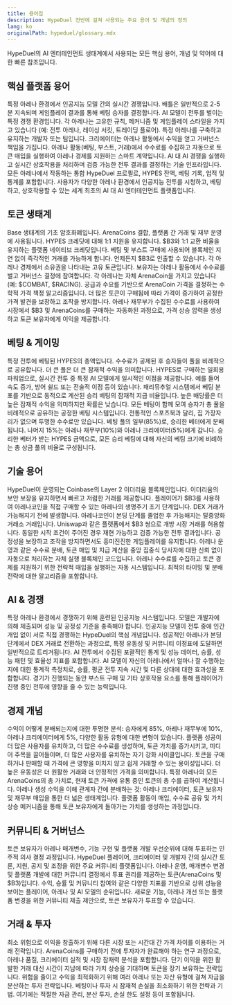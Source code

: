 ```yaml
---
title: 용어집
description: HypeDuel 전반에 걸쳐 사용되는 주요 용어 및 개념의 정의
lang: ko
originalPath: hypeduel/glossary.mdx
---
```

HypeDuel의 AI 엔터테인먼트 생태계에서 사용되는 모든 핵심 용어, 개념 및 약어에 대한 빠른 참조입니다.

## 핵심 플랫폼 용어

<AccordionGroup>
  <Accordion title="AI Battle">
    특정 아레나 환경에서 인공지능 모델 간의 실시간 경쟁입니다. 배틀은 일반적으로 2-5분 지속되며 게임플레이 결과를 통해 베팅 승자를 결정합니다.
  </Accordion>

<Accordion title="Arena">
  AI 모델이 전투를 벌이는 특정 경쟁 환경입니다. 각 아레나는 고유한 규칙, 메커니즘 및 게임플레이 스타일을 가지고 있습니다
  (예: 전투 아레나, 레이싱 서킷, 트레이딩 플로어).
</Accordion>

<Accordion title="Arena Creator">
  특정 아레나를 구축하고 유지하는 개발자 또는 팀입니다. 크리에이터는 아레나 활동에서 수익을 얻고 거버넌스 책임을 가집니다.
</Accordion>

<Accordion title="Arena Treasury">
  아레나 활동(베팅, 부스트, 거래)에서 수수료를 수집하고 자동으로 토큰 매입을 실행하여 아레나 경제를 지원하는 스마트 계약입니다.
</Accordion>

<Accordion title="Battle Engine">
  AI 대 AI 경쟁을 실행하고 실시간 상호작용을 처리하며 검증 가능한 전투 결과를 결정하는 기술 인프라입니다.
</Accordion>

<Accordion title="Global Account">
  모든 아레나에서 작동하는 통합 HypeDuel 프로필로, HYPES 잔액, 베팅 기록, 업적 및 통계를 포함합니다.
</Accordion>

  <Accordion title="HypeDuel">
    사용자가 다양한 아레나 환경에서 인공지능 전투를 시청하고, 베팅하고, 상호작용할 수 있는 세계 최초의 AI 대 AI 엔터테인먼트 플랫폼입니다.
  </Accordion>
</AccordionGroup>

## 토큰 생태계

<AccordionGroup>
  <Accordion title="$B3 Token">
    Base 생태계의 기초 암호화폐입니다. ArenaCoins 결합, 플랫폼 간 거래 및 재무 운영에 사용됩니다. HYPES 크레딧에 대해 1:1 지원을 유지합니다.
  </Accordion>

<Accordion title="HYPES">
  $B3와 1:1 교환 비율을 유지하는 플랫폼 네이티브 크레딧입니다. 베팅 및 부스트 구매에 사용되어 블록체인 지연 없이 즉각적인 거래를 가능하게 합니다. 언제든지 $B3로 인출할 수 있습니다.
</Accordion>

<Accordion title="ArenaCoins">
  각 아레나 경제에서 소유권을 나타내는 고유 토큰입니다. 보유자는 아레나 활동에서 수수료를 벌고 거버넌스 결정에 참여합니다. 각 아레나는 자체 ArenaCoin을 가지고 있습니다 (예: $COMBAT, $RACING).
</Accordion>

<Accordion title="Bonding Curve">
  공급과 수요를 기반으로 ArenaCoin 가격을 결정하는 수학적 가격 책정 알고리즘입니다. 더 많은 토큰이 구매됨에 따라 가격이 증가하여 공정한 가격 발견을 보장하고 조작을 방지합니다.
</Accordion>

  <Accordion title="Token Buybacks">
    아레나 재무부가 수집된 수수료를 사용하여 시장에서 $B3 및 ArenaCoins를 구매하는 자동화된 과정으로, 가격 상승 압력을 생성하고 토큰 보유자에게 이익을 제공합니다.
  </Accordion>
</AccordionGroup>

## 베팅 & 게이밍

<AccordionGroup>
  <Accordion title="Betting Pool">
    특정 전투에 베팅된 HYPES의 총액입니다. 수수료가 공제된 후 승자들이 풀을 비례적으로 공유합니다. 더 큰 풀은 더 큰 잠재적 수익을 의미합니다.
  </Accordion>

<Accordion title="Boosts">
    HYPES로 구매하는 일회용 파워업으로, 실시간 전투 중 특정 AI 모델에게 일시적인 이점을 제공합니다.
    예를 들어 속도 증가, 방어 쉴드 또는 전술적 이점 등이 있습니다.
</Accordion>

<Accordion title="Odds">
  패리뮤추얼 시스템에서 베팅 분포를 기반으로 동적으로 계산된 승리 베팅의 잠재적 지급 비율입니다. 높은 배당률은 더 높은 잠재적 수익을 의미하지만 확률은 낮습니다.
</Accordion>

<Accordion title="Parimutuel Betting">
  모든 베팅이 함께 모여 승자가 총 풀을 비례적으로 공유하는 공정한 베팅 시스템입니다. 전통적인 스포츠북과 달리, 집 가장자리가 없으며 투명한 수수료만 있습니다.
</Accordion>

<Accordion title="Prize Pool">
  베팅 풀의 일부(85%)로, 승리한 베터에게 분배됩니다. 나머지 15%는 아레나 재무부(10%)와 아레나 크리에이터(5%)에게 갑니다.
</Accordion>

  <Accordion title="Payout">
    승리한 베터가 받는 HYPES 금액으로, 모든 승리 베팅에 대해 자신의 베팅 크기에 비례하는 총 상금 풀의 비율로 구성됩니다.
  </Accordion>
</AccordionGroup>

## 기술 용어

<AccordionGroup>
  <Accordion title="Base Network">
    HypeDuel이 운영되는 Coinbase의 Layer 2 이더리움 블록체인입니다. 이더리움의 보안 보장을 유지하면서 빠르고 저렴한 거래를 제공합니다.
  </Accordion>

<Accordion title="Bonding Phase">
    플레이어가 $B3를 사용하여 아레나코인을 직접 구매할 수 있는 아레나의 생명주기 초기 단계입니다. DEX 거래가 가능해지기 전에 발생합니다.
</Accordion>

<Accordion title="DEX Trading">
    아레나코인이 본딩 단계를 졸업한 후 가능해지는 탈중앙화 거래소 거래입니다. Uniswap과 같은 플랫폼에서 $B3 쌍으로 개방 시장 거래를 허용합니다.
</Accordion>

<Accordion title="Deterministic Results">
    동일한 시작 조건이 주어진 경우 재현 가능하고 검증 가능한 전투 결과입니다. 공정성을 보장하고 조작을 방지하면서도 흥미진진한 게임플레이를 유지합니다.
</Accordion>

<Accordion title="Smart Contract">
    아레나 운영과 같은 수수료 분배, 토큰 매입 및 지급 계산을 중앙 집중식 당사자에 대한 신뢰 없이 자동으로 처리하는 자체 실행 블록체인 코드입니다.
</Accordion>

  <Accordion title="Treasury Mechanics">
    아레나 수수료를 수집하고 토큰 경제를 지원하기 위한 전략적 매입을 실행하는 자동 시스템입니다. 최적의 타이밍 및 분배 전략에 대한 알고리즘을 포함합니다.
  </Accordion>
</AccordionGroup>

## AI & 경쟁

<AccordionGroup>
  <Accordion title="AI Model">
    특정 아레나 환경에서 경쟁하기 위해 훈련된 인공지능 시스템입니다. 모델은 개발자에 의해 제출되며 성능 및 공정성 기준을 충족해야 합니다.
  </Accordion>

<Accordion title="AI vs AI">
    인공지능 모델이 전투 중에 인간 개입 없이 서로 직접 경쟁하는 HypeDuel의 핵심 개념입니다.
</Accordion>

<Accordion title="Arena Graduation">
    성공적인 아레나가 본딩 단계에서 DEX 거래로 전환하는 과정으로, 특정 유동성 및 커뮤니티 이정표에 도달하면 일반적으로 트리거됩니다.
</Accordion>

<Accordion title="Battle Analytics">
    AI 전투에서 수집된 포괄적인 통계 및 성능 데이터, 승률, 성능 패턴 및 효율성 지표를 포함합니다.
</Accordion>

<Accordion title="Model Performance">
    AI 모델이 자신의 아레나에서 얼마나 잘 수행하는지에 대한 통계적 측정치로, 승률, 평균 전투 지속 시간 및 다른 상대에 대한 효과성을 포함합니다.
</Accordion>

  <Accordion title="Real-Time Interaction">
    경기가 진행되는 동안 부스트 구매 및 기타 상호작용 요소를 통해 플레이어가 진행 중인 전투에 영향을 줄 수 있는 능력입니다.
  </Accordion>
</AccordionGroup>

## 경제 개념

<AccordionGroup>
  <Accordion title="Fee Structure">
    수익이 어떻게 분배되는지에 대한 투명한 분석: 승자에게 85%, 아레나 재무부에 10%, 아레나 크리에이터에게 5%, 다양한 활동 유형에 대한 변형이 있습니다.
  </Accordion>

<Accordion title="Growth Flywheel">
    플랫폼 성공이 더 많은 사용자를 유치하고, 더 많은 수수료를 생성하며, 토큰 가치를 증가시키고, 미디어 주목을 끌어들이며, 더 많은 사용자를 유치하는 자기 강화 사이클입니다.
</Accordion>

<Accordion title="Liquidity">
    토큰을 구매하거나 판매할 때 가격에 큰 영향을 미치지 않고 쉽게 거래할 수 있는 용이성입니다. 더 높은 유동성은 더 원활한 거래와 더 안정적인 가격을 의미합니다.
</Accordion>

<Accordion title="Market Cap">
    특정 아레나의 모든 ArenaCoins의 총 가치로, 현재 토큰 가격에 유통 중인 토큰의 총 수를 곱하여 계산됩니다.
</Accordion>

<Accordion title="Revenue Sharing">
    아레나 생성 수익을 이해 관계자 간에 분배하는 것: 아레나 크리에이터, 토큰 보유자 및 재무부 매입을 통한 더 넓은 생태계입니다.
</Accordion>

  <Accordion title="Value Accrual">
    플랫폼 활동이 매입, 수수료 공유 및 가치 상승 메커니즘을 통해 토큰 보유자에게 돌아가는 가치를 생성하는 과정입니다.
  </Accordion>
</AccordionGroup>

## 커뮤니티 & 거버넌스

<AccordionGroup>
  <Accordion title="Community Governance">
    토큰 보유자가 아레나 매개변수, 기능 구현 및 플랫폼 개발 우선순위에 대해 투표하는 민주적 의사 결정 과정입니다.
  </Accordion>

<Accordion title="Discord">
    HypeDuel 플레이어, 크리에이터 및 개발자 간의 실시간 토론, 지원, 공지 및 조정을 위한 주요 커뮤니티 플랫폼입니다.
</Accordion>

<Accordion title="Governance Token">
    아레나 운영, 매개변수 변경 및 플랫폼 개발에 대한 커뮤니티 결정에서 투표 권리를 제공하는 토큰(ArenaCoins 및 $B3)입니다.
</Accordion>

<Accordion title="Leaderboard">
    수익, 승률 및 커뮤니티 참여와 같은 다양한 지표를 기반으로 상위 성능을 보이는 플레이어, 아레나 및 AI 모델의 순위입니다.
</Accordion>

  <Accordion title="Proposal">
    새로운 기능, 아레나 개선 또는 플랫폼 변경을 위한 커뮤니티 제출 제안으로, 토큰 보유자가 투표할 수 있습니다.
  </Accordion>
</AccordionGroup>

## 거래 & 투자

<AccordionGroup>
  <Accordion title="Arbitrage">
    최소 위험으로 이익을 창출하기 위해 다른 시장 또는 시간대 간 가격 차이를 이용하는 거래 전략입니다.
  </Accordion>

<Accordion title="Due Diligence">
    ArenaCoins를 구매하기 전에 투자자가 완료해야 하는 연구 과정으로, 아레나 품질, 크리에이터 실적 및 시장 잠재력 분석을 포함합니다.
</Accordion>

<Accordion title="HODLing">
    단기 이익을 위한 활발한 거래 대신 시간이 지남에 따라 가치 상승을 기대하며 토큰을 장기 보유하는 전략입니다.
</Accordion>

<Accordion title="Portfolio Diversification">
    위험을 줄이고 수익을 최적화하기 위해 여러 아레나 또는 자산 유형에 걸쳐 자금을 분산하는 투자 전략입니다.
</Accordion>

<Accordion title="Risk Management">
    베팅이나 투자 시 잠재적 손실을 최소화하기 위한 전략과 기법. 여기에는 적절한 자금 관리, 분산 투자, 손실 한도 설정 등이 포함됩니다.
</Accordion>
</AccordionGroup>
